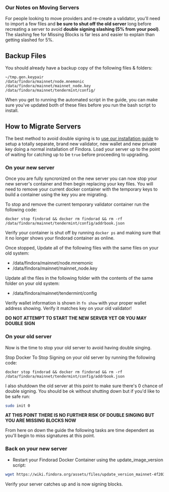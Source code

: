 
### Our Notes on Moving Servers
For people looking to move providers and re-create a validator, you'll need to import a few files and **be sure to shut off the old server** long before recreating a server to avoid **double signing slashing (5% from your pool)**. The slashing fee for Missing Blocks is far less and easier to explain than getting slashed for 5%.

## Backup Files
You should already have a backup copy of the following files & folders:

```text
~/tmp.gen.keypair
/data/findora/mainnet/node.mnemonic
/data/findora/mainnet/mainnet_node.key
/data/findora/mainnet/tendermint/config/
```

When you get to running the automated script in the guide, you can make sure you've updated both of these files before you run the bash script to install.

## How to Migrate Servers
The best method to avoid double signing is to [use our installation guide](https://guides.easynode.one/findora/easynode) to setup a totally separate, brand new validator, new wallet and new private key doing a normal installation of Findora. Load your server up to the point of waiting for catching up to be `true` before proceeding to upgrading.  

### On your new server
Once you are fully syncronized on the new server you can now stop your new server's container and then begin replacing your key files. You will need to remove your current docker container with the temporary keys to build a container using the key you are migrating.

To stop and remove the current temporary validator container run the following code:
```text
docker stop findorad && docker rm findorad && rm -rf /data/findora/mainnet/tendermint/config/addrbook.json
```

Verify your container is shut off by running `docker ps` and making sure that it no longer shows your findorad container as online.  

Once stopped, Update all of the following files with the same files on your old system:
- /data/findora/mainnet/node.mnemonic
- /data/findora/mainnet/mainnet_node.key

Update all the files in the following folder with the contents of the same folder on your old system:
- /data/findora/mainnet/tendermint/config

Verify wallet information is shown in `fn show` with your proper wallet address showing. Verify it matches key on your old validator!  

**DO NOT ATTEMPT TO START THE NEW SERVER YET OR YOU MAY DOUBLE SIGN**  

### On your old server
Now is the time to stop your old server to avoid having double singing.

Stop Docker To Stop Signing on your old server by running the following code:
```text
docker stop findorad && docker rm findorad && rm -rf /data/findora/mainnet/tendermint/config/addrbook.json
```

I also shutdown the old server at this point to make sure there's 0 chance of double signing. You should be ok without shutting down but if you'd like to be safe run:
```bash
sudo init 0
```

**AT THIS POINT THERE IS NO FURTHER RISK OF DOUBLE SINGING BUT YOU ARE MISSING BLOCKS NOW**  

From here on down the guide the following tasks are time dependent as you'll begin to miss signatures at this point.  

### Back on your new server

- Restart your Findorad Docker Container using the update_image_version script:
```bash
wget https://wiki.findora.org/assets/files/update_version_mainnet-4f20384f16d1f0e2d90e1f7ebc7ea935.sh && bash -x update_version_mainnet-4f20384f16d1f0e2d90e1f7ebc7ea935.sh
```  

Verify your server catches up and is now signing blocks.